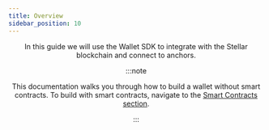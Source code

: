 ```yaml
---
title: Overview
sidebar_position: 10
---
```



<Header />

In this guide we will use the Wallet SDK to integrate with the Stellar blockchain and connect to anchors.

:::note

This documentation walks you through how to build a wallet without smart contracts. To build with smart contracts, navigate to the [Smart Contracts section](../../build/smart-contracts/getting-started/setup.mdx).

:::
